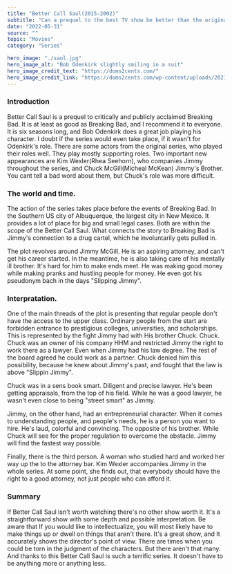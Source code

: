 ---
title: "Better Call Saul(2015-2002)"
subtitle: "Can a prequel to the best TV show be better than the original?"
date: "2022-05-31"
source: ""
topic: "Movies"
category: "Series"

hero_image: "./saul.jpg"
hero_image_alt: "Bob Odenkirk slightly smiling in a suit"
hero_image_credit_text: "https://doms2cents.com/"
hero_image_credit_link: "https://doms2cents.com/wp-content/uploads/2021/11/Better-Call-Saul-Season-6-1-1.jpg"
---

### Introduction

Better Call Saul is a prequel to critically and publicly acclaimed Breaking Bad. It is at least as good as Breaking Bad, and I recommend it to everyone. It is six seasons long, and Bob Odenkirk does a great job playing his character. I doubt if the series would even take place, if it wasn't for Odenkirk's role. 
There are some actors from the original series, who played their roles well. They play mostly supporting roles. Two important new appearances are Kim Wexler(Rhea Seehorn), who companies Jimmy throughout the series, and Chuck McGill(Micheal McKean) Jimmy's Brother. You cant tell a bad word about them, but Chuck's role was more difficult.

### The world and time.

The action of the series takes place before the events of Breaking Bad. In the Southern US city of Albuquerque, the largest city in New Mexico. It provides a lot of place for big and small legal cases. Both are within the scope of the Better Call Saul. What connects the story to Breaking Bad is Jimmy's connection to a drug cartel, which he involuntarily gets pulled in. 

The plot revolves around Jimmy McGill. He is an aspiring attorney, and can't get his career started. In the meantime, he is also taking care of his mentally ill brother. It's hard for him to make ends meet. He was making good money while making pranks and hustling people for money. He even got his pseudonym bach in the days  "Slipping Jimmy".

### Interpratation.

One of the main threads of the plot is presenting that regular people don't have the access to the upper class. Ordinary people from the start are forbidden entrance to prestigious colleges, universities, and scholarships. This is represented by the fight Jimmy had with His brother Chuck. Chuck. Chuck was an owner of his company HHM and restricted Jimmy the right to work there as a lawyer. Even when Jimmy had his law degree. The rest of the board agreed he could work as a partner. Chuck denied him this possibility, because he knew about Jimmy's past, and fought that the law is above "Slippin Jimmy".

Chuck was in a sens book smart. Diligent and precise lawyer. He's been getting appraisals, from the top of his field. While he was a good lawyer, he wasn't even close to being "street smart" as Jimmy.

Jimmy, on the other hand, had an entrepreneurial character. When it comes to understanding people, and people's needs, he is a person you want to hire. He's laud, colorful and convincing. The opposite of his brother. While Chuck will see for the proper regulation to overcome the obstacle. Jimmy will find the fastest way possible.

Finally, there is the third person. A woman who studied hard and worked her way up the to the attorney bar. Kim Wexler accompanies Jimmy in the whole series. At some point, she finds out, that everybody should have the right to a good attorney, not just people who can afford it.

### Summary

If Better Call Saul isn't worth watching there's no other show worth it. It's a straightforward show with some depth and possible interpretation. Be aware that If you would like to intellectualize, you will most likely have to make things up or dwell on things that aren't there. It's a great show, and It accurately shows the director's point of view. There are times when you could be torn in the judgment of the characters. But there aren't that many. And thanks to this Better Call Saul is such a terrific series. It doesn't have to be anything more or anything less.
